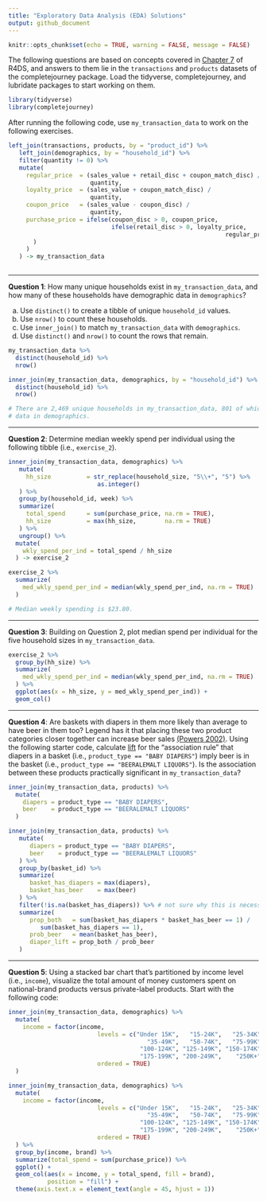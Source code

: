 ```yaml
---
title: "Exploratory Data Analysis (EDA) Solutions"
output: github_document
---
```


```r
knitr::opts_chunk$set(echo = TRUE, warning = FALSE, message = FALSE)
```

The following questions are based on concepts covered in [Chapter 7][chapter 7]
of R4DS, and answers to them lie in the `transactions` and `products` datasets
of the completejourney package. Load the tidyverse, completejourney, and
lubridate packages to start working on them.

```r
library(tidyverse)
library(completejourney)
```

After running the following code, use `my_transaction_data` to work on the
following exercises.

```r
left_join(transactions, products, by = "product_id") %>% 
   left_join(demographics, by = "household_id") %>%
   filter(quantity != 0) %>%
   mutate(
     regular_price  = (sales_value + retail_disc + coupon_match_disc) /
                       quantity,
     loyalty_price  = (sales_value + coupon_match_disc) / 
                       quantity,
     coupon_price   = (sales_value - coupon_disc) / 
                       quantity,
     purchase_price = ifelse(coupon_disc > 0, coupon_price, 
                             ifelse(retail_disc > 0, loyalty_price,
                                                             regular_price
       )
     )
   ) -> my_transaction_data
  
```

---

**Question 1**: How many unique households exist in `my_transaction_data`, and how many of these households have demographic data in `demographics`?

 a. Use `distinct()` to create a tibble of unique `household_id` values.
 b. Use `nrow()` to count these households.
 c. Use `inner_join()` to match `my_transaction_data` with `demographics`.
 d. Use `distinct()` and `nrow()` to count the rows that remain.

```r
my_transaction_data %>% 
  distinct(household_id) %>% 
  nrow()

inner_join(my_transaction_data, demographics, by = "household_id") %>% 
  distinct(household_id) %>% 
  nrow()

# There are 2,469 unique households in my_transaction_data, 801 of which have
# data in demographics.
```
 
---

**Question 2**: Determine median weekly spend per individual using the following
tibble (i.e., `exercise_2`).

```r
inner_join(my_transaction_data, demographics) %>% 
   mutate(
     hh_size          = str_replace(household_size, "5\\+", "5") %>% 
                         as.integer()
   ) %>% 
   group_by(household_id, week) %>% 
   summarize(
     total_spend      = sum(purchase_price, na.rm = TRUE),
     hh_size          = max(hh_size,        na.rm = TRUE)
   ) %>% 
   ungroup() %>%
  mutate(
    wkly_spend_per_ind = total_spend / hh_size
  ) -> exercise_2
```

```r
exercise_2 %>% 
  summarize(
    med_wkly_spend_per_ind = median(wkly_spend_per_ind, na.rm = TRUE)
  )

# Median weekly spending is $23.80.
```

---

**Question 3**: Building on Question 2, plot median spend per individual for the
five household sizes in `my_transaction_data`.

```r
exercise_2 %>% 
  group_by(hh_size) %>% 
  summarize(
    med_wkly_spend_per_ind = median(wkly_spend_per_ind, na.rm = TRUE)
  ) %>% 
  ggplot(aes(x = hh_size, y = med_wkly_spend_per_ind)) +
  geom_col()
```

---

**Question 4**: Are baskets with diapers in them more likely than average to
have beer in them too? Legend has it that placing these two product categories
closer together can increase beer sales [(Powers 2002)][Powers 2002]. Using the
following starter code, calculate [lift][Wikipedia, lift] for the "association
rule" that diapers in a basket (i.e., `product_type == "BABY DIAPERS"`)
imply beer is in the basket (i.e., `product_type == "BEERALEMALT LIQUORS"`). Is the association between these products practically significant in
`my_transaction_data`?

```r
inner_join(my_transaction_data, products) %>% 
  mutate(
    diapers = product_type == "BABY DIAPERS", 
    beer    = product_type == "BEERALEMALT LIQUORS"
  )
```

```r
inner_join(my_transaction_data, products) %>% 
   mutate(
      diapers = product_type == "BABY DIAPERS", 
      beer    = product_type == "BEERALEMALT LIQUORS"
   ) %>%
   group_by(basket_id) %>%
   summarize(
      basket_has_diapers = max(diapers), 
      basket_has_beer    = max(beer)
   ) %>% 
   filter(!is.na(basket_has_diapers)) %>% # not sure why this is necessary
   summarize(
      prop_both   = sum(basket_has_diapers * basket_has_beer == 1) / 
         sum(basket_has_diapers == 1),
      prob_beer   = mean(basket_has_beer),
      diaper_lift = prop_both / prob_beer
   )
```

---

**Question 5**: Using a stacked bar chart that's partitioned by income level
(i.e., `income`), visualize the total amount of money customers spent on
national-brand products versus private-label products. Start with the following code:

```r
inner_join(my_transaction_data, demographics) %>% 
  mutate(
    income = factor(income, 
                         levels = c("Under 15K",   "15-24K",   "25-34K", 
                                       "35-49K",   "50-74K",   "75-99K", 
                                     "100-124K", "125-149K", "150-174K", 
                                     "175-199K", "200-249K",    "250K+"),
                         ordered = TRUE)
  )
```


```r
inner_join(my_transaction_data, demographics) %>% 
  mutate(
    income = factor(income, 
                         levels = c("Under 15K",   "15-24K",   "25-34K", 
                                       "35-49K",   "50-74K",   "75-99K", 
                                     "100-124K", "125-149K", "150-174K", 
                                     "175-199K", "200-249K",    "250K+"),
                         ordered = TRUE)
  ) %>%
  group_by(income, brand) %>%
  summarize(total_spend = sum(purchase_price)) %>% 
  ggplot() +
  geom_col(aes(x = income, y = total_spend, fill = brand), 
           position = "fill") + 
  theme(axis.text.x = element_text(angle = 45, hjust = 1))
```

[chapter 7]: http://r4ds.had.co.nz/exploratory-data-analysis.html
[Powers 2002]: https://www.theregister.co.uk/2006/08/15/beer_diapers/
[Wikipedia, lift]: https://en.wikipedia.org/wiki/Lift_(data_mining)